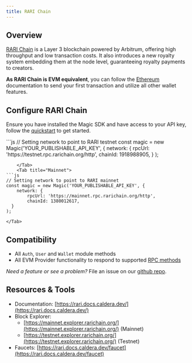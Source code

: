 ---
title: RARI Chain
---

## Overview

[RARI Chain](https://rarichain.org/) is a Layer 3 blockchain powered by Arbitrum, offering high throughput and low transaction costs. It also introduces a new royalty system embedding them at the node level, guaranteeing royalty payments to creators.

**As RARI Chain is EVM equivalent**, you can follow the [Ethereum](/docs/blockchains/featured-chains/ethereum/javascript) documentation to send your first transaction and utilize all other wallet features.

## Configure RARI Chain

Ensure you have installed the Magic SDK and have access to your API key, follow the [quickstart](/docs/home/quickstart/cli) to get started.

<Tabs>
    <Tab title="Testnet">
```js
// Setting network to point to RARI testnet
const magic = new Magic('YOUR_PUBLISHABLE_API_KEY', {
    network: {
        rpcUrl: 'https://testnet.rpc.rarichain.org/http',
        chainId: 1918988905,
  }
);

````
    </Tab>
    <Tab title="Mainnet">
```js
// Setting network to point to RARI mainnet
const magic = new Magic('YOUR_PUBLISHABLE_API_KEY', {
    network: {
        rpcUrl: 'https://mainnet.rpc.rarichain.org/http',
        chainId: 1380012617,
  }
);
````

    </Tab>

</Tabs>

## Compatibility

- All `Auth`, `User` and `Wallet` module methods
- All EVM Provider functionality to respond to supported [RPC methods](/docs/api/client-side-sdks/web#evm-rpc-methods)

_Need a feature or see a problem?_ File an issue on our [github repo](https://github.com/magiclabs/magic-js).

## Resources & Tools

- Documentation: [https://rari.docs.caldera.dev/](https://rari.docs.caldera.dev/)
- Block Explorer:
  - [https://mainnet.explorer.rarichain.org/](https://mainnet.explorer.rarichain.org/) (Mainnet)
  - [https://testnet.explorer.rarichain.org/](https://testnet.explorer.rarichain.org/) (Testnet)
- Faucets: [https://rari.docs.caldera.dev/faucet](https://rari.docs.caldera.dev/faucet)
